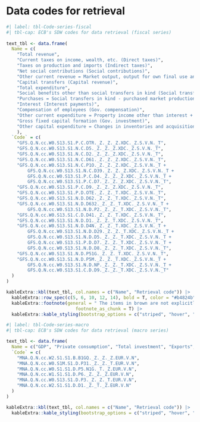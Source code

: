 # Data codes for retrieval {#sec-code-retrieval}
```r
#| label: tbl-Code-series-fiscal
#| tbl-cap: ECB's SDW codes for data retrieval (fiscal series)
 
text_tbl <- data.frame(
  Name = c(
    "Total revenue", 
    "Current taxes on income, wealth, etc. (Direct taxes)", 
    "Taxes on production and imports (Indirect taxes)", 
    "Net social contributions (Social contributions)", 
    "Other current revenue = Market output, output for own final use and payments for other non-market output + Other subsidies on production + Property income + Other current transfers", 
    "Capital transfers (Capital revenue)",
    "Total expenditure",
    "Social benefits other than social transfers in kind (Social transfers)",
    "Purchases = Social transfers in kind - purchased market production + Intermediate consumption",
    "Interest (Interest payments)",
    "Compensation of employees (Gov. compensation)",
    "Other current expenditure = Property income other than interest + Other taxes on production + Current taxes on income, wealth, etc. + Other current transfers + Adjustment for the change in pension entitlements",
    "Gross fixed capital formation (Gov. investment)",
    "Other capital expenditure = Changes in inventories and acquisition less disposals of valuables + Acquisitions less disposals of non-produced assets + Capital transfers"
    ),
  `Code` = c(
    "GFS.Q.N.cc.W0.S13.S1.P.C.OTR._Z._Z._Z.XDC._Z.S.V.N._T",
    "GFS.Q.N.cc.W0.S13.S1.N.C.D5._Z._Z._Z.XDC._Z.S.V.N._T", 
    "GFS.Q.N.cc.W0.S13.S1.N.C.D2._Z._Z._Z.XDC._Z.S.V.N._T",
    "GFS.Q.N.cc.W0.S13.S1.N.C.D61._Z._Z._Z.XDC._Z.S.V.N._T",
    "GFS.Q.N.cc.W0.S13.S1.N.C.P1O._Z._Z._Z.XDC._Z.S.V.N._T +
        GFS.Q.N.cc.W0.S13.S1.N.C.D39._Z._Z._Z.XDC._Z.S.V.N._T +
        GFS.Q.N.cc.W0.S13.S1.P.C.D4._Z._Z._Z.XDC._Z.S.V.N._T +
        GFS.Q.N.cc.W0.S13.S1.P.C.D7._Z._Z._Z.XDC._Z.S.V.N._T", 
    "GFS.Q.N.cc.W0.S13.S1.P.C.D9._Z._Z._Z.XDC._Z.S.V.N._T",
    "GFS.Q.N.cc.W0.S13.S1.P.D.OTE._Z._Z._T.XDC._Z.S.V.N._T",
    "GFS.Q.N.cc.W0.S13.S1.N.D.D62._Z._Z._T.XDC._Z.S.V.N._T",
    "GFS.Q.N.cc.W0.S13.S1.N.D.D632._Z._Z._T.XDC._Z.S.V.N._T +
        GFS.Q.N.cc.W0.S13.S1.N.D.P2._Z._Z._T.XDC._Z.S.V.N._T",
    "GFS.Q.N.cc.W0.S13.S1.C.D.D41._Z._Z._T.XDC._Z.S.V.N._T",
    "GFS.Q.N.cc.W0.S13.S1.N.D.D1._Z._Z._T.XDC._Z.S.V.N._T",
    "GFS.Q.N.cc.W0.S13.S1.N.D.D4N._Z._Z._T.XDC._Z.S.V.N._T +
        GFS.Q.N.cc.W0.S13.S1.N.D.D29._Z._Z._T.XDC._Z.S.V.N._T +
        GFS.Q.N.cc.W0.S13.S1.N.D.D5._Z._Z._T.XDC._Z.S.V.N._T +
        GFS.Q.N.cc.W0.S13.S1.P.D.D7._Z._Z._T.XDC._Z.S.V.N._T +
        GFS.Q.N.cc.W0.S13.S1.N.D.D8._Z._Z._T.XDC._Z.S.V.N._T",
    "GFS.Q.N.cc.W0.S13.S1.N.D.P51G._Z._Z._T.XDC._Z.S.V.N._T",
    "GFS.Q.N.cc.W0.S13.S1.N.D.P5M._Z._Z._T.XDC._Z.S.V.N._T +
        GFS.Q.N.cc.W0.S13.S1.N.D.NP._Z._Z._T.XDC._Z.S.V.N._T +
        GFS.Q.N.cc.W0.S13.S1.C.D.D9._Z._Z._T.XDC._Z.S.V.N._T"
  )
)

kableExtra::kbl(text_tbl, col.names = c("Name", "Retrieval code")) |>
  kableExtra::row_spec(c(5, 6, 10, 12, 14), bold = T, color = "#b4824b") |>
  kableExtra::footnote(general = " The items in brown are not explicitly considered in our analysis.", 
                          footnote_as_chunk = T) |>
  kableExtra::kable_styling(bootstrap_options = c("striped", "hover", "condensed", "responsive"))
```
 
```r
#| label: tbl-Code-series-macro
#| tbl-cap: ECB's SDW codes for data retrieval (macro series)

text_tbl <- data.frame(
  Name = c("GDP", "Private consumption", "Total investment", "Exports", "Gov. consumption", "Compensation of employees"),
  `Code` = c(
    "MNA.Q.N.cc.W2.S1.S1.B.B1GQ._Z._Z._Z.EUR.V.N",
    "MNA.Q.N.cc.W0.S1M.S1.D.P31._Z._Z._T.EUR.V.N", 
    "MNA.Q.N.cc.W0.S1.S1.D.P5.N1G._T._Z.EUR.V.N",
    "MNA.Q.N.cc.W1.S1.S1.D.P6._Z._Z._Z.EUR.V.N",
    "MNA.Q.N.cc.W0.S13.S1.D.P3._Z._Z._T.EUR.V.N", 
    "MNA.Q.N.cc.W2.S1.S1.D.D1._Z._T._Z.EUR.V.N"
  )
)

kableExtra::kbl(text_tbl, col.names = c("Name", "Retrieval code")) |>
  kableExtra::kable_styling(bootstrap_options = c("striped", "hover", "condensed", "responsive"))
```


 
 